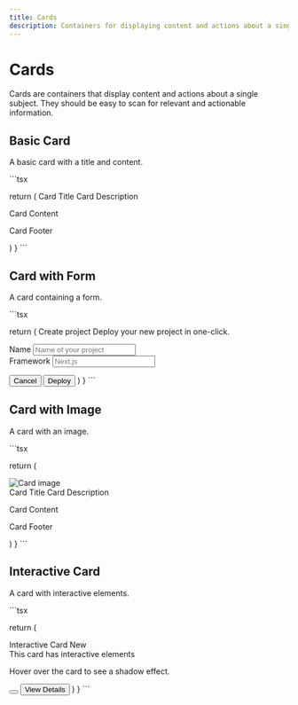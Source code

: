 ```yaml
---
title: Cards
description: Containers for displaying content and actions about a single subject
---
```


# Cards

Cards are containers that display content and actions about a single subject. They should be easy to scan for relevant and actionable information.

## Basic Card

A basic card with a title and content.

\`\`\`tsx

  return (
    <Card>
      <CardHeader>
        <CardTitle>Card Title</CardTitle>
        <CardDescription>Card Description</CardDescription>
      </CardHeader>
      <CardContent>
        <p>Card Content</p>
      </CardContent>
      <CardFooter>
        <p>Card Footer</p>
      </CardFooter>
    </Card>
  )
}
\`\`\`

## Card with Form

A card containing a form.

\`\`\`tsx

  return (
    <Card className="w-[350px]">
      <CardHeader>
        <CardTitle>Create project</CardTitle>
        <CardDescription>Deploy your new project in one-click.</CardDescription>
      </CardHeader>
      <CardContent>
        <form>
          <div className="grid w-full items-center gap-4">
            <div className="flex flex-col space-y-1.5">
              <Label htmlFor="name">Name</Label>
              <Input id="name" placeholder="Name of your project" />
            </div>
            <div className="flex flex-col space-y-1.5">
              <Label htmlFor="framework">Framework</Label>
              <Input id="framework" placeholder="Next.js" />
            </div>
          </div>
        </form>
      </CardContent>
      <CardFooter className="flex justify-between">
        <Button variant="outline">Cancel</Button>
        <Button>Deploy</Button>
      </CardFooter>
    </Card>
  )
}
\`\`\`

## Card with Image

A card with an image.

\`\`\`tsx

  return (
    <Card className="w-[350px] overflow-hidden">
      <div className="relative h-[200px]">
        <Image
          src="/placeholder.svg?height=200&width=350"
          alt="Card image"
          fill
          className="object-cover"
        />
      </div>
      <CardHeader>
        <CardTitle>Card Title</CardTitle>
        <CardDescription>Card Description</CardDescription>
      </CardHeader>
      <CardContent>
        <p>Card Content</p>
      </CardContent>
      <CardFooter>
        <p>Card Footer</p>
      </CardFooter>
    </Card>
  )
}
\`\`\`

## Interactive Card

A card with interactive elements.

\`\`\`tsx

  return (
    <Card className="w-[350px] transition-all hover:shadow-lg">
      <CardHeader>
        <div className="flex items-center justify-between">
          <CardTitle>Interactive Card</CardTitle>
          <Badge>New</Badge>
        </div>
        <CardDescription>This card has interactive elements</CardDescription>
      </CardHeader>
      <CardContent>
        <p>Hover over the card to see a shadow effect.</p>
      </CardContent>
      <CardFooter className="flex justify-between">
        <Button variant="outline" size="icon">
          <Heart className="h-4 w-4" />
        </Button>
        <Button>View Details</Button>
      </CardFooter>
    </Card>
  )
}
\`\`\`
